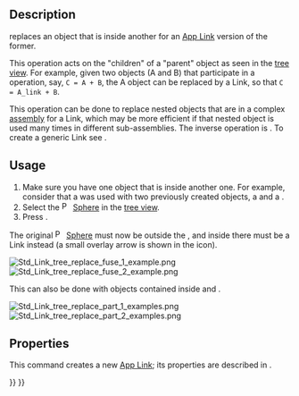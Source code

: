 <languages/>
<translate>

<!--T:16-->
{{Docnav
|[[Std_LinkMakeRelative|LinkMakeRelative]]
|[[Std_LinkUnlink|LinkUnlink]]
|[[Std_Base|Std Base]]
|IconL=Std_LinkMakeRelative.svg
|IconR=Std_LinkUnlink.svg
|IconC=Freecad.svg
}}

<!--T:1-->
{{GuiCommand
|Name=Std LinkReplace
|MenuLocation=None
|Workbenches=All
|Version=0.19
|SeeAlso=[[Std_LinkMake|Std LinkMake]], [[Std_LinkMakeRelative|Std LinkMakeRelative]], [[Std_LinkUnlink|Std LinkUnlink]]
}}

== Description == <!--T:2-->

<!--T:3-->
{{Button|[[File:Std_LinkReplace.svg|16px]] [[Std_LinkReplace|Std LinkReplace]]}} replaces an object that is inside another for an [[App_Link|App Link]] version of the former.

<!--T:4-->
This operation acts on the "children" of a "parent" object as seen in the [[tree_view|tree view]]. For example, given two objects (A and B) that participate in a {{Button|[[File:Part_Boolean.svg|16px]] [[Part_Boolean|Part Boolean]]}} operation, say, <code>C = A + B</code>, the A object can be replaced by a Link, so that <code>C = A_link + B</code>.

<!--T:5-->
This operation can be done to replace nested objects that are in a complex [[assembly|assembly]] for a Link, which may be more efficient if that nested object is used many times in different sub-assemblies. The inverse operation is {{Button|[[File:Std_LinkUnlink.svg|16px]] [[Std_LinkUnlink|Std LinkUnlink]]}}. To create a generic Link see {{Button|[[File:Std_LinkMake.svg|16px]] [[Std_LinkMake|Std LinkMake]]}}.

== Usage == <!--T:6-->

<!--T:7-->
# Make sure you have one object that is inside another one. For example, consider that a {{Button|[[File:Part_Fuse.svg|16px]] [[Part_Fuse|Part Fuse]]}} was used with two previously created objects, a {{Button|[[File:Part_Sphere.svg|16px]] [[Part_Sphere|Part Sphere]]}} and a {{Button|[[File:Part_Cylinder.svg|16px]] [[Part_Cylinder|Part Cylinder]]}}.
# Select the [[File:Part_Sphere.svg|16px]] [[Part_Sphere|Sphere]] in the [[tree_view|tree view]].
# Press {{Button|[[File:Std_LinkReplace.svg|16px]] [[Std_LinkReplace|Replace with link]]}}.

<!--T:8-->
The original [[File:Part_Sphere.svg|16px]] [[Part_Sphere|Sphere]] must now be outside the {{Button|[[File:Part_Fuse.svg|16px]] [[Part_Fuse|Part Fuse]]}}, and inside there must be a Link instead (a small overlay arrow is shown in the icon).

<!--T:9-->
[[File:Std_Link_tree_replace_fuse_1_example.png]] [[File:Std_Link_tree_replace_fuse_2_example.png]]

<!--T:10-->
{{Caption|An object inside another one is replaced by a Link; the Link is now inside, and the real object is placed outside.}}

<!--T:11-->
This can also be done with objects contained inside {{button|[[File:Std_Part.svg|16px]] [[Std_Part|Std Parts]]}} and {{button|[[File:Std_Group.svg|16px]] [[Std_Group|Std Groups]]}}.

<!--T:12-->
[[File:Std_Link_tree_replace_part_1_examples.png]] [[File:Std_Link_tree_replace_part_2_examples.png]]

<!--T:13-->
{{Caption|An object inside a container is replaced by a Link; the Link is now inside, and the real object is placed outside.}}

== Properties == <!--T:14-->

<!--T:15-->
This command creates a new [[App_Link|App Link]]; its properties are described in {{Button|[[File:Std_LinkMake.svg|16px]] [[Std_LinkMake|Std LinkMake]]}}.


<!--T:17-->
{{Docnav
|[[Std_LinkMakeRelative|LinkMakeRelative]]
|[[Std_LinkUnlink|LinkUnlink]]
|[[Std_Base|Std Base]]
|IconL=Std_LinkMakeRelative.svg
|IconR=Std_LinkUnlink.svg
|IconC=Freecad.svg
}}

</translate>
{{Std Base navi{{#translation:}}}}
{{Userdocnavi{{#translation:}}}}
{{clear}}